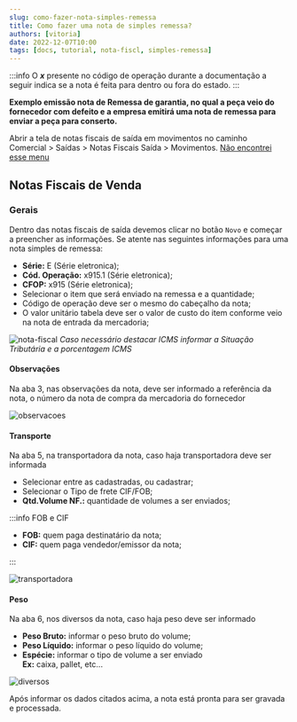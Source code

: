 ```yaml
---
slug: como-fazer-nota-simples-remessa
title: Como fazer uma nota de simples remessa?
authors: [vitoria]
date: 2022-12-07T10:00
tags: [docs, tutorial, nota-fiscl, simples-remessa]
---
```


:::info
O **_x_** presente no código de operação durante a documentação a seguir indica se a nota é feita para dentro ou fora do estado.
:::

**Exemplo emissão nota de Remessa de garantia, no qual a peça veio do fornecedor com defeito e a empresa emitirá uma nota de remessa para enviar a peça para conserto.**

Abrir a tela de notas fiscais de saída em movimentos no caminho <br/> <highlight bgColor="#54638c">Comercial > Saídas > Notas Fiscais Saída > Movimentos</highlight>. [Não encontrei esse menu](/docs/intro/comecando#não-encontrei-o-menu-desejado)

## Notas Fiscais de Venda

### Gerais

Dentro das notas fiscais de saída devemos clicar no botão `Novo` e começar a preencher as informações. Se atente nas seguintes informações para uma nota simples de remessa:

- **Série:** E (Série eletronica);
- **Cód. Operação:** x915.1 (Série eletronica);
- **CFOP:** x915 (Série eletronica);
- Selecionar o item que será enviado na remessa e a quantidade;
- Código de operação deve ser o mesmo do cabeçalho da nota;
- O valor unitário tabela deve ser o valor de custo do item conforme veio na nota de entrada da mercadoria;

![nota-fiscal](./img/nota-simples-remessa/orcamento.png)
_<colorText>Caso necessário destacar ICMS informar a Situação Tributária e a porcentagem ICMS</colorText>_

#### Observações

Na aba 3, nas observações da nota, deve ser informado a referência da nota, o número da nota de compra da mercadoria do fornecedor

![observacoes](./img/nota-simples-remessa/obs.png)

#### Transporte

Na aba 5, na transportadora da nota, caso haja transportadora deve ser informada

- Selecionar entre as cadastradas, ou cadastrar;
- Selecionar o Tipo de frete CIF/FOB;
- **Qtd.Volume NF.:** quantidade de volumes a ser enviados;

:::info FOB e CIF

- **FOB:** quem paga destinatário da nota;
- **CIF:** quem paga vendedor/emissor da nota;

:::

![transportadora](./img/nota-simples-remessa/transp.png)

#### Peso

Na aba 6, nos diversos da nota, caso haja peso deve ser informado

- **Peso Bruto:** informar o peso bruto do volume;
- **Peso Líquido:** informar o peso líquido do volume;
- **Espécie:** informar o tipo de volume a ser enviado <br/>**Ex:** <colorText> caixa, pallet, etc...</colorText>

![diversos](./img/nota-simples-remessa/div.png)

Após informar os dados citados acima, a nota está pronta para ser gravada e processada.
